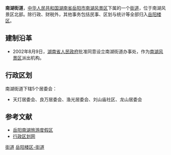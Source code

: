 {{中国乡级行政区<!---乡级行政区专用模板--->
|行政区全称 = 南湖街道
|景观照片文件名 = 
|景观照片描述 = 
|位置图文件名 = 
|位置图描述 = 
|汉语拼音 = 
|通用拼音 = 
|上级行政区 = [[湖南省|湖南省]][[岳阳市|岳阳市]][[岳阳楼区|岳阳楼区]]
|行政区类别 = 街道
|行政区划代码 = 430602013
|建置时间 = 2002年
|政府驻地 = 南湖大道一号南湖大厦
|地理坐标 = 
|毗邻 = 
|行政区划 = 5
|村委会 = 0
|居委会 = 5
|总面积 = 9.5平方公里
|户籍人口 = 3.9万
|户籍人口年份 = 
|常住人口 = 
|常住人口年份 = 
|人口密度 = 
|GDP = 
|GDP年份 = 
|邮政编码 = 
|电话区号 = 
|时区 = UTC+8（[[东八区|东八区]]）
|官方网站 = 
|网站名称 = 
}}
'''南湖街道'''，[[中华人民共和国|中华人民共和国]][[湖南省|湖南省]][[岳阳市|岳阳市]][[南湖风景区|南湖风景区]]下属的一个[[街道|街道]]，位于南湖风景区北部。除行政、财税外，其他事务包括民事、区划与统计等全部归入[[岳阳楼区|岳阳楼区]]。

==建制沿革==
*2002年8月9日，[[湖南省人民政府|湖南省人民政府]]批准同意设立南湖街道办事处，作为[[南湖风景区|南湖风景区]]派出机构。

==行政区划==
南湖街道下辖5个居委会：
*天灯居委会、良万居委会、渔光居委会、刘山庙社区、龙山居委会

==参考文献==
*[http://www.yynanhu.gov.cn/ 岳阳南湖旅游度假区]{{Wayback|url=http://www.yynanhu.gov.cn/ |date=20120104024225 }}
*[http://www.xzqh.org/html/show.php?contentid=25220 行政区划网]{{Wayback|url=http://www.xzqh.org/html/show.php?contentid=25220 |date=20160309183356 }}

{{湖南小作品}}
{{岳阳楼区行政区划}}
{{南湖风景区行政区划}}

[[Category:岳阳楼区行政区划|街道]]
[[Category:岳阳街道_(行政区划)|岳阳楼区-街道]]